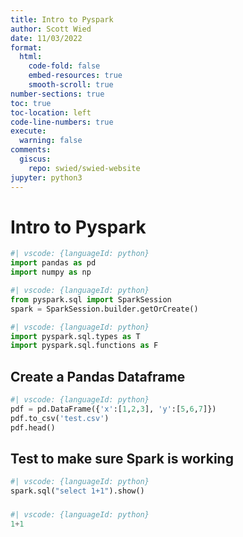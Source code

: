 ```yaml
---
title: Intro to Pyspark
author: Scott Wied
date: 11/03/2022
format:
  html:
    code-fold: false
    embed-resources: true
    smooth-scroll: true
number-sections: true
toc: true
toc-location: left
code-line-numbers: true
execute:
  warning: false
comments:
  giscus:
    repo: swied/swied-website
jupyter: python3
---
```


# Intro to Pyspark

```python
#| vscode: {languageId: python}
import pandas as pd
import numpy as np
```

```python
#| vscode: {languageId: python}
from pyspark.sql import SparkSession
spark = SparkSession.builder.getOrCreate()
```

```python
#| vscode: {languageId: python}
import pyspark.sql.types as T
import pyspark.sql.functions as F
```

## Create a Pandas Dataframe

```python
#| vscode: {languageId: python}
pdf = pd.DataFrame({'x':[1,2,3], 'y':[5,6,7]})
pdf.to_csv('test.csv')
pdf.head()
```

## Test to make sure Spark is working

```python
#| vscode: {languageId: python}
spark.sql("select 1+1").show()
```

### 

```python
#| vscode: {languageId: python}
1+1
```

